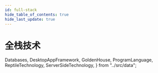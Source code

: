 ```yaml
---
id: full-stack
hide_table_of_contents: true
hide_last_update: true
---
```


# 全栈技术

  Databases,
  DesktopAppFramework,
  GoldenHouse,
  ProgramLanguage,
  ReptileTechnology,
  ServerSideTechnology,
} from "../src/data";

<NavigationList title="书中自有黄金屋" dataSource={GoldenHouse}/>

<NavigationList title="爬虫技术" dataSource={ReptileTechnology}/>

<NavigationList title="桌面应用程序开发框架" dataSource={DesktopAppFramework}/>

<NavigationList title="数据库" dataSource={Databases}/>

<NavigationList title="服务器端技术" dataSource={ServerSideTechnology}/>

<NavigationList title="编程语言" dataSource={ProgramLanguage}/>
